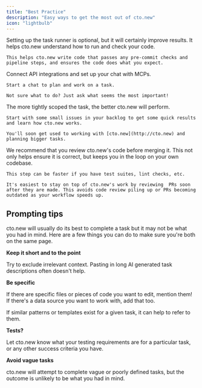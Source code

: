```yaml
---
title: "Best Practice"
description: "Easy ways to get the most out of cto.new"
icon: "lightbulb"
---
```


<AccordionGroup>
  <Accordion title="Configure the task runner" icon="washing-machine" iconType="regular">
    Setting up the task runner is optional, but it will certainly improve results. It helps cto.new understand how to run and check your code.

    This helps cto.new write code that passes any pre-commit checks and pipeline steps, and ensures the code does what you expect.
  </Accordion>
  <Accordion title="Integrate and chat" icon="comments-question-check">
    Connect API integrations and set up your chat with MCPs.

    Start a chat to plan and work on a task.

    Not sure what to do? Just ask what seems the most important!
  </Accordion>
  <Accordion title=" Start with small tasks" icon="arrow-up-big-small">
    The more tightly scoped the task, the better cto.new will perform.

    Start with some small issues in your backlog to get some quick results and learn how cto.new works.

    You'll soon get used to working with [cto.new](http://cto.new) and planning bigger tasks.
  </Accordion>
  <Accordion title="Review cto.new's code" icon="face-monocle">
    We recommend that you review cto.new's code before merging it. This not only helps ensure it is correct, but keeps you in the loop on your own codebase.

    This step can be faster if you have test suites, lint checks, etc.

    It's easiest to stay on top of cto.new's work by reviewing  PRs soon after they are made. This avoids code review piling up or PRs becoming outdated as your workflow speeds up.
  </Accordion>
</AccordionGroup>

## Prompting tips

cto.new will usually do its best to complete a task but it may not be what you had in mind. Here are a few things you can do to make sure you're both on the same page.

**<Icon icon="calendar-lines-pen" size={18} /> Keep it short and to the point**

Try to exclude irrelevant context. Pasting in long AI generated task descriptions often doesn't help.

<Icon icon="arrow-down-left" size={18} /> **Be specific**

If there are specific files or pieces of code you want to edit, mention them! If there's a data source you want to work with, add that too.

If similar patterns or templates exist for a given task, it can help to refer to them.

<Icon icon="file-waveform" size={18} /> **Tests?**

Let cto.new know what your testing requirements are for a particular task, or any other success criteria you have.

<Icon icon="question" size={18} /> **Avoid vague tasks**

cto.new will attempt to complete vague or poorly defined tasks, but the outcome is unlikely to be what you had in mind.
